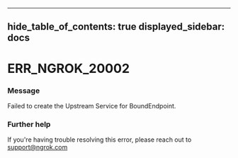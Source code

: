 

---
hide_table_of_contents: true
displayed_sidebar: docs
---


# ERR_NGROK_20002

### Message
Failed to create the Upstream Service for BoundEndpoint.

<ErrorDetails />



### Further help
If you're having trouble resolving this error, please reach out to [support@ngrok.com](mailto:support@ngrok.com?subject=Help%20with%20ERR_NGROK_20002)

